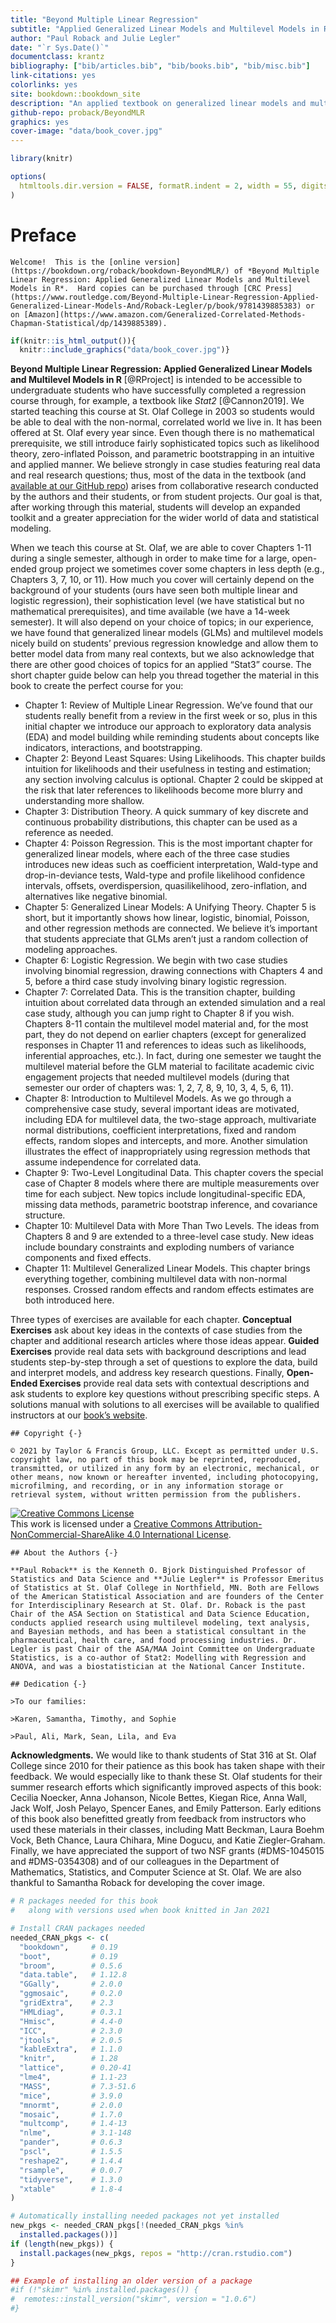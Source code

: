 ```yaml
--- 
title: "Beyond Multiple Linear Regression"
subtitle: "Applied Generalized Linear Models and Multilevel Models in R"
author: "Paul Roback and Julie Legler"
date: "`r Sys.Date()`"
documentclass: krantz
bibliography: ["bib/articles.bib", "bib/books.bib", "bib/misc.bib"]
link-citations: yes
colorlinks: yes
site: bookdown::bookdown_site
description: "An applied textbook on generalized linear models and multilevel models for advanced undergraduates, featuring many real, unique data sets.  It is intended to be accessible to undergraduate students who have successfully completed a regression course.  Even though there is no mathematical prerequisite, we still introduce fairly sophisticated topics such as likelihood theory, zero-inflated Poisson, and parametric bootstrapping in an intuitive and applied manner. We believe strongly in case studies featuring real data and real research questions; thus, most of the data in the textbook arises from collaborative research conducted by the authors and their students, or from student projects. Our goal is that, after working through this material, students will develop an expanded toolkit and a greater appreciation for the wider world of data and statistical modeling."
github-repo: proback/BeyondMLR
graphics: yes
cover-image: "data/book_cover.jpg"
---
```


```r
library(knitr)

options(
  htmltools.dir.version = FALSE, formatR.indent = 2, width = 55, digits = 4
)
```

# Preface {-}

```block
Welcome!  This is the [online version](https://bookdown.org/roback/bookdown-BeyondMLR/) of *Beyond Multiple Linear Regression: Applied Generalized Linear Models and Multilevel Models in R*.  Hard copies can be purchased through [CRC Press](https://www.routledge.com/Beyond-Multiple-Linear-Regression-Applied-Generalized-Linear-Models-And/Roback-Legler/p/book/9781439885383) or on [Amazon](https://www.amazon.com/Generalized-Correlated-Methods-Chapman-Statistical/dp/1439885389).  
```

```r
if(knitr::is_html_output()){
  knitr::include_graphics("data/book_cover.jpg")}
```

**Beyond Multiple Linear Regression: Applied Generalized Linear Models and Multilevel Models in R** [@RProject] is intended to be accessible to undergraduate students who have successfully completed a regression course through, for example, a textbook like *Stat2* [@Cannon2019]. We started teaching this course at St. Olaf College in 2003 so students would be able to deal with the non-normal, correlated world we live in. It has been offered at St. Olaf every year since. Even though there is no mathematical prerequisite, we still introduce fairly sophisticated topics such as likelihood theory, zero-inflated Poisson, and parametric bootstrapping in an intuitive and applied manner. We believe strongly in case studies featuring real data and real research questions; thus, most of the data in the textbook (and [available at our GitHub repo](https://github.com/proback/BeyondMLR)) arises from collaborative research conducted by the authors and their students, or from student projects. Our goal is that, after working through this material, students will develop an expanded toolkit and a greater appreciation for the wider world of data and statistical modeling.

When we teach this course at St. Olaf, we are able to cover Chapters 1-11 during a single semester, although in order to make time for a large, open-ended group project we sometimes cover some chapters in less depth (e.g., Chapters 3, 7, 10, or 11).  How much you cover will certainly depend on the background of your students (ours have seen both multiple linear and logistic regression), their sophistication level (we have statistical but no mathematical prerequisites), and time available (we have a 14-week semester).  It will also depend on your choice of topics; in our experience, we have found that generalized linear models (GLMs) and multilevel models nicely build on students' previous regression knowledge and allow them to better model data from many real contexts, but we also acknowledge that there are other good choices of topics for an applied "Stat3" course.  The short chapter guide below can help you thread together the material in this book to create the perfect course for you:

- Chapter 1: Review of Multiple Linear Regression.  We've found that our students really benefit from a review in the first week or so, plus in this initial chapter we introduce our approach to exploratory data analysis (EDA) and model building while reminding students about concepts like indicators, interactions, and bootstrapping.
- Chapter 2: Beyond Least Squares: Using Likelihoods.  This chapter builds intuition for likelihoods and their usefulness in testing and estimation; any section involving calculus is optional.  Chapter 2 could be skipped at the risk that later references to likelihoods become more blurry and understanding more shallow.
- Chapter 3: Distribution Theory.  A quick summary of key discrete and continuous probability distributions, this chapter can be used as a reference as needed.
- Chapter 4: Poisson Regression.  This is the most important chapter for generalized linear models, where each of the three case studies introduces new ideas such as coefficient interpretation, Wald-type and drop-in-deviance tests, Wald-type and profile likelihood confidence intervals, offsets, overdispersion, quasilikelihood, zero-inflation, and alternatives like negative binomial.
- Chapter 5: Generalized Linear Models: A Unifying Theory.  Chapter 5 is short, but it importantly shows how linear, logistic, binomial, Poisson, and other regression methods are connected.  We believe it's important that students appreciate that GLMs aren't just a random collection of modeling approaches.
- Chapter 6: Logistic Regression.  We begin with two case studies involving binomial regression, drawing connections with Chapters 4 and 5, before a third case study involving binary logistic regression.
- Chapter 7: Correlated Data.  This is the transition chapter, building intuition about correlated data through an extended simulation and a real case study, although you can jump right to Chapter 8 if you wish.  Chapters 8-11 contain the multilevel model material and, for the most part, they do not depend on earlier chapters (except for generalized responses in Chapter 11 and references to ideas such as likelihoods, inferential approaches, etc.).  In fact, during one semester we taught the multilevel material before the GLM material to facilitate academic civic engagement projects that needed multilevel models (during that semester our order of chapters was: 1, 2, 7, 8, 9, 10, 3, 4, 5, 6, 11).
- Chapter 8: Introduction to Multilevel Models.  As we go through a comprehensive case study, several important ideas are motivated, including EDA for multilevel data, the two-stage approach, multivariate normal distributions, coefficient interpretations, fixed and random effects, random slopes and intercepts, and more.  Another simulation illustrates the effect of inappropriately using regression methods that assume independence for correlated data.
- Chapter 9: Two-Level Longitudinal Data.  This chapter covers the special case of Chapter 8 models where there are multiple measurements over time for each subject.  New topics include longitudinal-specific EDA, missing data methods, parametric bootstrap inference, and covariance structure.
- Chapter 10: Multilevel Data with More Than Two Levels.  The ideas from Chapters 8 and 9 are extended to a three-level case study.  New ideas include boundary constraints and exploding numbers of variance components and fixed effects.
- Chapter 11: Multilevel Generalized Linear Models.  This chapter brings everything together, combining multilevel data with non-normal responses.  Crossed random effects and random effects estimates are both introduced here.

Three types of exercises are available for each chapter.  **Conceptual Exercises** ask about key ideas in the contexts of case studies from the chapter and additional research articles where those ideas appear.  **Guided Exercises** provide real data sets with background descriptions and lead students step-by-step through a set of questions to explore the data, build and interpret models, and address key research questions.  Finally, **Open-Ended Exercises** provide real data sets with contextual descriptions and ask students to explore key questions without prescribing specific steps.  A solutions manual with solutions to all exercises will be available to qualified instructors at our [book’s website](www.routledge.com/Beyond-Multiple-Linear-Regression-Applied-Generalized-Linear-Models-And/Roback-Legler/p/book/9781439885383). 

```block
## Copyright {-}

© 2021 by Taylor & Francis Group, LLC. Except as permitted under U.S. copyright law, no part of this book may be reprinted, reproduced, transmitted, or utilized in any form by an electronic, mechanical, or other means, now known or hereafter invented, including photocopying, microfilming, and recording, or in any information storage or retrieval system, without written permission from the publishers.
```

<a rel="license" href="http://creativecommons.org/licenses/by-nc-sa/4.0/"><img alt="Creative Commons License" style="border-width:0" src="https://i.creativecommons.org/l/by-nc-sa/4.0/88x31.png" /></a><br />This work is licensed under a <a rel="license" href="http://creativecommons.org/licenses/by-nc-sa/4.0/">Creative Commons Attribution-NonCommercial-ShareAlike 4.0 International License</a>.

```block
## About the Authors {-}  

**Paul Roback** is the Kenneth O. Bjork Distinguished Professor of Statistics and Data Science and **Julie Legler** is Professor Emeritus of Statistics at St. Olaf College in Northfield, MN. Both are Fellows of the American Statistical Association and are founders of the Center for Interdisciplinary Research at St. Olaf. Dr. Roback is the past Chair of the ASA Section on Statistical and Data Science Education, conducts applied research using multilevel modeling, text analysis, and Bayesian methods, and has been a statistical consultant in the pharmaceutical, health care, and food processing industries. Dr. Legler is past Chair of the ASA/MAA Joint Committee on Undergraduate Statistics, is a co-author of Stat2: Modelling with Regression and ANOVA, and was a biostatistician at the National Cancer Institute.
```

```block
## Dedication {-}  

>To our families:

>Karen, Samantha, Timothy, and Sophie

>Paul, Ali, Mark, Sean, Lila, and Eva
```

**Acknowledgments.**  We would like to thank students of Stat 316 at St. Olaf College since 2010 for their patience as this book has taken shape with their feedback.  We would especially like to thank these St. Olaf students for their summer research efforts which significantly improved aspects of this book: Cecilia Noecker, Anna Johanson, Nicole Bettes, Kiegan Rice, Anna Wall, Jack Wolf, Josh Pelayo, Spencer Eanes, and Emily Patterson.  Early editions of this book also benefitted greatly from feedback from instructors who used these materials in their classes, including Matt Beckman, Laura Boehm Vock, Beth Chance, Laura Chihara, Mine Dogucu, and Katie Ziegler-Graham.  Finally, we have appreciated the support of two NSF grants (#DMS-1045015 and #DMS-0354308) and of our colleagues in the Department of Mathematics, Statistics, and Computer Science at St. Olaf.  We are also thankful to Samantha Roback for developing the cover image.

```r
# R packages needed for this book
#   along with versions used when book knitted in Jan 2021

# Install CRAN packages needed
needed_CRAN_pkgs <- c(
  "bookdown",     # 0.19
  "boot",         # 0.19
  "broom",        # 0.5.6
  "data.table",   # 1.12.8
  "GGally",       # 2.0.0
  "ggmosaic",     # 0.2.0
  "gridExtra",    # 2.3
  "HMLdiag",      # 0.3.1
  "Hmisc",        # 4.4-0
  "ICC",          # 2.3.0
  "jtools",       # 2.0.5
  "kableExtra",   # 1.1.0
  "knitr",        # 1.28
  "lattice",      # 0.20-41
  "lme4",         # 1.1-23
  "MASS",         # 7.3-51.6
  "mice",         # 3.9.0
  "mnormt",       # 2.0.0
  "mosaic",       # 1.7.0
  "multcomp",     # 1.4-13
  "nlme",         # 3.1-148
  "pander",       # 0.6.3
  "pscl",         # 1.5.5
  "reshape2",     # 1.4.4
  "rsample",      # 0.0.7
  "tidyverse",    # 1.3.0
  "xtable"        # 1.8-4
)

# Automatically installing needed packages not yet installed
new_pkgs <- needed_CRAN_pkgs[!(needed_CRAN_pkgs %in%
  installed.packages())]
if (length(new_pkgs)) {
  install.packages(new_pkgs, repos = "http://cran.rstudio.com")
}

## Example of installing an older version of a package
#if (!"skimr" %in% installed.packages()) {
#  remotes::install_version("skimr", version = "1.0.6")
#}

```
